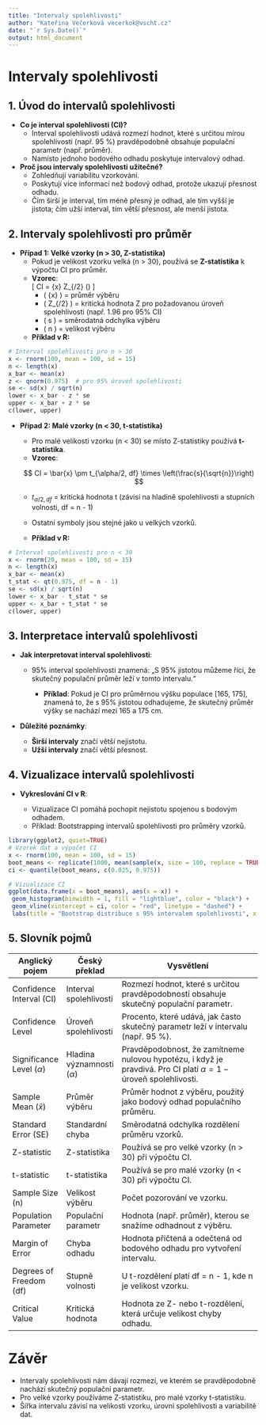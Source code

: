 ```yaml
---
title: "Intervaly spolehlivosti"
author: "Kateřina Večerková vecerkok@vscht.cz"
date: "`r Sys.Date()`"
output: html_document
---
```


# Intervaly spolehlivosti

## 1. **Úvod do intervalů spolehlivosti**
- **Co je interval spolehlivosti (CI)?**
  - Interval spolehlivosti udává rozmezí hodnot, které s určitou mírou spolehlivosti (např. 95 %) pravděpodobně obsahuje populační parametr (např. průměr).
  - Namísto jednoho bodového odhadu poskytuje intervalový odhad.

- **Proč jsou intervaly spolehlivosti užitečné?**
  - Zohledňují variabilitu vzorkování.
  - Poskytují více informací než bodový odhad, protože ukazují přesnost odhadu.
  - Čím širší je interval, tím méně přesný je odhad, ale tím vyšší je jistota; čím užší interval, tím větší přesnost, ale menší jistota.

## 2. **Intervaly spolehlivosti pro průměr**
- **Případ 1: Velké vzorky (n > 30, Z-statistika)**
  - Pokud je velikost vzorku velká (n > 30), používá se **Z-statistika** k výpočtu CI pro průměr.
  - **Vzorec**:  
   \[
   CI = \bar{x} \pm Z_{\alpha/2} \times \left(\frac{s}{\sqrt{n}}\right)
   \]
    - \( \bar{x} \) = průměr výběru  
    - \( Z_{\alpha/2} \) = kritická hodnota Z pro požadovanou úroveň spolehlivosti (např. 1.96 pro 95% CI)  
    - \( s \) = směrodatná odchylka výběru  
    - \( n \) = velikost výběru

  - **Příklad v R:**
     
```r
# Interval spolehlivosti pro n > 30
x <- rnorm(100, mean = 100, sd = 15)
n <- length(x)
x_bar <- mean(x)
z <- qnorm(0.975)  # pro 95% úroveň spolehlivosti
se <- sd(x) / sqrt(n)
lower <- x_bar - z * se
upper <- x_bar + z * se
c(lower, upper)
```

* **Případ 2: Malé vzorky (n < 30, t-statistika)**

  * Pro malé velikosti vzorku (n < 30) se místo Z-statistiky používá **t-statistika**.
  * **Vzorec**:

  $$
  CI = \bar{x} \pm t_{\alpha/2, df} \times \left(\frac{s}{\sqrt{n}}\right)
  $$

  * $t_{\alpha/2, df}$ = kritická hodnota t (závisí na hladině spolehlivosti a stupních volnosti, df = n - 1)

  * Ostatní symboly jsou stejné jako u velkých vzorků.

  * **Příklad v R:**

```r
# Interval spolehlivosti pro n < 30
x <- rnorm(20, mean = 100, sd = 15)
n <- length(x)
x_bar <- mean(x)
t_stat <- qt(0.975, df = n - 1)
se <- sd(x) / sqrt(n)
lower <- x_bar - t_stat * se
upper <- x_bar + t_stat * se
c(lower, upper)
```

## 3. **Interpretace intervalů spolehlivosti**

* **Jak interpretovat interval spolehlivosti**:

  * 95% interval spolehlivosti znamená: „S 95% jistotou můžeme říci, že skutečný populační průměr leží v tomto intervalu.“

    * **Příklad**: Pokud je CI pro průměrnou výšku populace \[165, 175], znamená to, že s 95% jistotou odhadujeme, že skutečný průměr výšky se nachází mezi 165 a 175 cm.

* **Důležité poznámky**:

  * **Širší intervaly** značí větší nejistotu.
  * **Užší intervaly** značí větší přesnost.

## 4. **Vizualizace intervalů spolehlivosti**

* **Vykreslování CI v R**:

  * Vizualizace CI pomáhá pochopit nejistotu spojenou s bodovým odhadem.
  * Příklad: Bootstrapping intervalů spolehlivosti pro průměry vzorků.

```r
library(ggplot2, quiet=TRUE)
# Vzorek dat a výpočet CI
x <- rnorm(100, mean = 100, sd = 15)
boot_means <- replicate(1000, mean(sample(x, size = 100, replace = TRUE)))
ci <- quantile(boot_means, c(0.025, 0.975))

# Vizualizace CI
ggplot(data.frame(x = boot_means), aes(x = x)) +
 geom_histogram(binwidth = 1, fill = "lightblue", color = "black") +
 geom_vline(xintercept = ci, color = "red", linetype = "dashed") +
 labs(title = "Bootstrap distribuce s 95% intervalem spolehlivosti", x = "Průměry vzorků")
```

## 5. **Slovník pojmů**

| **Anglický pojem**            | **Český překlad**              | **Vysvětlení**                                                                                                               |
| ----------------------------- | ------------------------------ | ---------------------------------------------------------------------------------------------------------------------------- |
| Confidence Interval (CI)      | Interval spolehlivosti         | Rozmezí hodnot, které s určitou pravděpodobností obsahuje skutečný populační parametr.                                       |
| Confidence Level              | Úroveň spolehlivosti           | Procento, které udává, jak často skutečný parametr leží v intervalu (např. 95 %).                                            |
| Significance Level ($\alpha$) | Hladina významnosti ($\alpha$) | Pravděpodobnost, že zamítneme nulovou hypotézu, i když je pravdivá. Pro CI platí $\alpha = 1 - \text{úroveň spolehlivosti}$. |
| Sample Mean ($\bar{x}$)       | Průměr výběru                  | Průměr hodnot z výběru, použitý jako bodový odhad populačního průměru.                                                       |
| Standard Error (SE)           | Standardní chyba               | Směrodatná odchylka rozdělení průměru vzorků.                                                                                |
| Z-statistic                   | Z-statistika                   | Používá se pro velké vzorky (n > 30) při výpočtu CI.                                                                         |
| t-statistic                   | t-statistika                   | Používá se pro malé vzorky (n < 30) při výpočtu CI.                                                                          |
| Sample Size (n)               | Velikost výběru                | Počet pozorování ve vzorku.                                                                                                  |
| Population Parameter          | Populační parametr             | Hodnota (např. průměr), kterou se snažíme odhadnout z výběru.                                                                |
| Margin of Error               | Chyba odhadu                   | Hodnota přičtená a odečtená od bodového odhadu pro vytvoření intervalu.                                                      |
| Degrees of Freedom (df)       | Stupně volnosti                | U t-rozdělení platí df = n - 1, kde n je velikost vzorku.                                                                    |
| Critical Value                | Kritická hodnota               | Hodnota ze Z- nebo t-rozdělení, která určuje velikost chyby odhadu.                                                          |

# Závěr

* Intervaly spolehlivosti nám dávají rozmezí, ve kterém se pravděpodobně nachází skutečný populační parametr.
* Pro velké vzorky používáme Z-statistiku, pro malé vzorky t-statistiku.
* Šířka intervalu závisí na velikosti vzorku, úrovni spolehlivosti a variabilitě dat.

